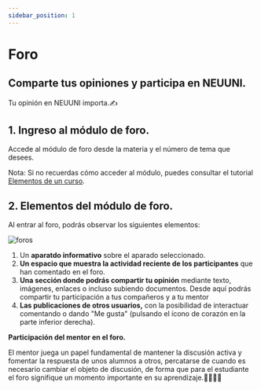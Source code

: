 ```yaml
---
sidebar_position: 1
---
```


# Foro

## Comparte tus opiniones y participa en NEUUNI.

Tu opinión en NEUUNI importa.✍

## 1. Ingreso al módulo de foro.

Accede al módulo de foro desde la materia y el número de tema que desees.

Nota: Si no recuerdas cómo acceder al módulo, puedes consultar el tutorial [Elementos de un curso](/mentores/tutorial-extras/elementos-curso).

## 2. Elementos del módulo de foro.
Al entrar al foro, podrás observar los siguientes elementos:

![foros](./img/foro_1.jpg)

1. Un **aparatdo informativo** sobre el aparado seleccionado.
2. **Un espacio que muestra la actividad reciente de los participantes** que han comentado en el foro.
3. **Una sección donde podrás compartir tu opinión** mediante texto, imágenes, enlaces o incluso subiendo documentos. Desde aquí podrás compartir tu participación a tus compañeros y a tu mentor
4. **Las publicaciones de otros usuarios,** con la posibilidad de interactuar comentando o dando "Me gusta" (pulsando el ícono de corazón en la parte inferior derecha).


**Participación del mentor en el foro.**

El mentor juega un papel fundamental de mantener la discusión activa y fomentar la respuesta 
de unos alumnos a otros, percatarse de cuando es necesario cambiar el objeto de discusión, de forma 
que para el estudiante el foro signifique un momento importante en su aprendizaje.👩‍🏫👨‍🏫




